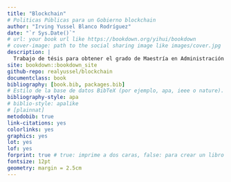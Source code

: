 ```yaml
--- 
title: "Blockchain"
# Politicas Públicas para un Gobierno blockchain
author: "Irving Yussel Blanco Rodríguez"
date: "`r Sys.Date()`"
# url: your book url like https://bookdown.org/yihui/bookdown
# cover-image: path to the social sharing image like images/cover.jpg
description: |
  Trabajo de tésis para obtener el grado de Maestría en Administración Pública
site: bookdown::bookdown_site
github-repo: realyussel/blockchain
documentclass: book
bibliography: [book.bib, packages.bib]
# Estilo de la base de datos BibTeX (por ejemplo, apa, ieee o nature).
bibliography-style: apa
# biblio-style: apalike
# [plainnat]
metodobib: true
link-citations: yes
colorlinks: yes
graphics: yes
lot: yes
lof: yes
forprint: true # true: imprime a dos caras, false: para crear un libro digital
fontsize: 12pt
geometry: margin = 2.5cm
---
```


\nocite{Champagne:2014tb}

<!-- Indentar el texto al inicio de cada nuevo párrafo -->
\setlength{\parindent}{1em}

<!-- Renombra los campos -->
\renewcommand{\glossaryname}{Glosario}
\renewcommand{\acronymname}{Acrónimos}



<!-- \printglossary[title=Glosario,toctitle=Glosario] -->
<!-- \addcontentsline{toc}{section}{Glosario} -->

<!-- \printglossary[type=\acronymtype] -->
<!-- \addcontentsline{toc}{section}{Acrónimos} -->
